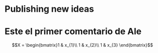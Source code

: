 # Publishing new ideas
# Este el primer comentario de Ale

$$X = \begin{bmatrix}1 & x_{1}\\
1 & x_{2}\\
1 & x_{3}
\end{bmatrix}$$